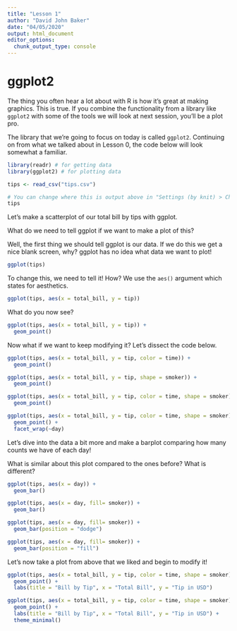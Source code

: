 ```yaml
---
title: "Lesson 1"
author: "David John Baker"
date: "04/05/2020"
output: html_document
editor_options: 
  chunk_output_type: console
---
```


# ggplot2 

The thing you often hear a lot about with R is how it's great at making graphics. 
This is true.
If you combine the functionality from a library like `ggplot2` with some of the tools we will look at next session, you'll be a plot pro. 

The library that we're going to focus on today is called `ggplot2`.
Continuing on from what we talked about in Lesson 0, the code below will look somewhat a familiar. 

```r
library(readr) # for getting data
library(ggplot2) # for plotting data

tips <- read_csv("tips.csv")

# You can change where this is output above in "Settings (by knit) > Chunk Output in Console"
tips

```

Let's make a scatterplot of our total bill by tips with ggplot.

What do we need to tell ggplot if we want to make a plot of this?

Well, the first thing we should tell ggplot is our data.
If we do this we get a nice blank screen, why?
ggplot has no idea what data we want to plot!

```r
ggplot(tips)
```

To change this, we need to tell it! 
How?
We use the `aes()` argument which states for aesthetics.

```r
ggplot(tips, aes(x = total_bill, y = tip))
```

What do you now see?

```r
ggplot(tips, aes(x = total_bill, y = tip)) +
  geom_point()
```

Now what if we want to keep modifying it?
Let's dissect the code below.

```r
ggplot(tips, aes(x = total_bill, y = tip, color = time)) +
  geom_point()
```

```r
ggplot(tips, aes(x = total_bill, y = tip, shape = smoker)) +
  geom_point()
```

```r
ggplot(tips, aes(x = total_bill, y = tip, color = time, shape = smoker)) +
  geom_point()
```

```r
ggplot(tips, aes(x = total_bill, y = tip, color = time, shape = smoker)) +
  geom_point() + 
  facet_wrap(~day)
```

Let's dive into the data a bit more and make a barplot comparing how many counts we have of each day!

What is similar about this plot compared to the ones before?
What is different?

```r
ggplot(tips, aes(x = day)) +
  geom_bar()
```

```r
ggplot(tips, aes(x = day, fill= smoker)) +
  geom_bar()
```

```r
ggplot(tips, aes(x = day, fill= smoker)) +
  geom_bar(position = "dodge")
```

```r
ggplot(tips, aes(x = day, fill= smoker)) +
  geom_bar(position = "fill")
```

Let's now take a plot from above that we liked and begin to modify it! 

```r
ggplot(tips, aes(x = total_bill, y = tip, color = time, shape = smoker)) +
  geom_point() +
  labs(title = "Bill by Tip", x = "Total Bill", y = "Tip in USD") 
```

```r
ggplot(tips, aes(x = total_bill, y = tip, color = time, shape = smoker)) +
  geom_point() +
  labs(title = "Bill by Tip", x = "Total Bill", y = "Tip in USD") +
  theme_minimal()
```
